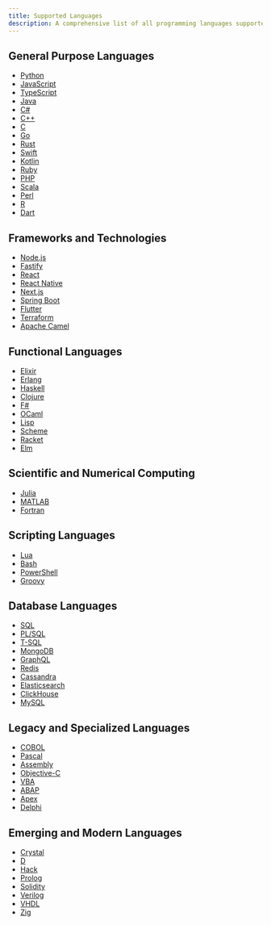 ```yaml
---
title: Supported Languages
description: A comprehensive list of all programming languages supported by Matter AI
---
```


## General Purpose Languages

- [Python](/languages/python)
- [JavaScript](/languages/javascript)
- [TypeScript](/languages/typescript)
- [Java](/languages/java)
- [C#](/languages/csharp)
- [C++](/languages/cpp)
- [C](/languages/c)
- [Go](/languages/go)
- [Rust](/languages/rust)
- [Swift](/languages/swift)
- [Kotlin](/languages/kotlin)
- [Ruby](/languages/ruby)
- [PHP](/languages/php)
- [Scala](/languages/scala)
- [Perl](/languages/perl)
- [R](/languages/r)
- [Dart](/languages/dart)

## Frameworks and Technologies

- [Node.js](/languages/nodejs)
- [Fastify](/languages/fastify)
- [React](/languages/react)
- [React Native](/languages/react-native)
- [Next.js](/languages/next-js)
- [Spring Boot](/languages/springboot)
- [Flutter](/languages/flutter)
- [Terraform](/languages/terraform)
- [Apache Camel](/languages/camel)

## Functional Languages

- [Elixir](/languages/elixir)
- [Erlang](/languages/erlang)
- [Haskell](/languages/haskell)
- [Clojure](/languages/clojure)
- [F#](/languages/f-sharp)
- [OCaml](/languages/ocaml)
- [Lisp](/languages/lisp)
- [Scheme](/languages/scheme)
- [Racket](/languages/racket)
- [Elm](/languages/elm)

## Scientific and Numerical Computing

- [Julia](/languages/julia)
- [MATLAB](/languages/matlab)
- [Fortran](/languages/fortran)

## Scripting Languages

- [Lua](/languages/lua)
- [Bash](/languages/bash)
- [PowerShell](/languages/powershell)
- [Groovy](/languages/groovy)

## Database Languages

- [SQL](/languages/sql)
- [PL/SQL](/languages/plsql)
- [T-SQL](/languages/tsql)
- [MongoDB](/languages/mongodb)
- [GraphQL](/languages/graphql)
- [Redis](/languages/redis)
- [Cassandra](/languages/cassandra)
- [Elasticsearch](/languages/elasticsearch)
- [ClickHouse](/languages/clickhouse)
- [MySQL](/languages/mysql)

## Legacy and Specialized Languages

- [COBOL](/languages/cobol)
- [Pascal](/languages/pascal)
- [Assembly](/languages/assembly)
- [Objective-C](/languages/objective-c)
- [VBA](/languages/vba)
- [ABAP](/languages/abap)
- [Apex](/languages/apex)
- [Delphi](/languages/delphi)

## Emerging and Modern Languages

- [Crystal](/languages/crystal)
- [D](/languages/d)
- [Hack](/languages/hack)
- [Prolog](/languages/prolog)
- [Solidity](/languages/solidity)
- [Verilog](/languages/verilog)
- [VHDL](/languages/vhdl)
- [Zig](/languages/zig)